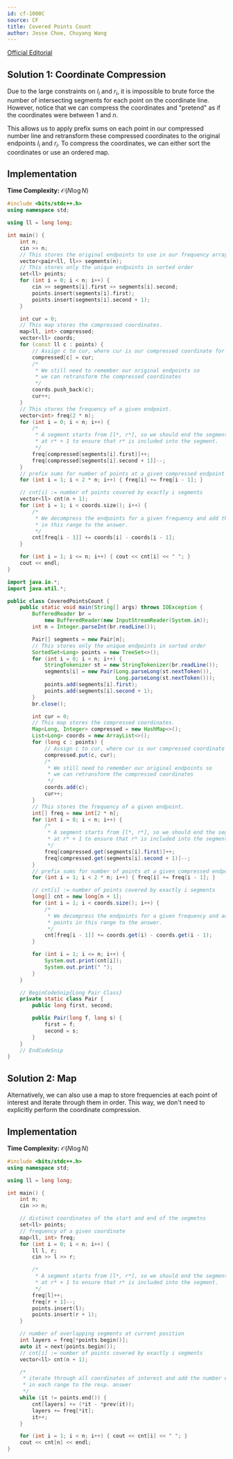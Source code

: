 ```yaml
---
id: cf-1000C
source: CF
title: Covered Points Count
author: Jesse Choe, Chuyang Wang
---
```


[Official Editorial](http://codeforces.com/blog/entry/60288)


## Solution 1: Coordinate Compression

Due to the large constraints on $l_i$ and $r_i$, it is impossible to brute force
the number of intersecting segments for each point on the coordinate line.
However, notice that we can compress the coordinates and "pretend" as if the
coordinates were between $1$ and $n$.

This allows us to apply prefix sums on each point in our compressed number line
and retransform these compressed coordinates to the original endpoints $l_i$ and
$r_i$. To compress the coordinates, we can either sort the coordinates or use an
ordered map.

## Implementation

**Time Complexity:** $\mathcal{O}(N\log N)$

<LanguageSection>

<CPPSection>

```cpp
#include <bits/stdc++.h>
using namespace std;

using ll = long long;

int main() {
	int n;
	cin >> n;
	// This stores the original endpoints to use in our frequency array later
	vector<pair<ll, ll>> segments(n);
	// This stores only the unique endpoints in sorted order
	set<ll> points;
	for (int i = 0; i < n; i++) {
		cin >> segments[i].first >> segments[i].second;
		points.insert(segments[i].first);
		points.insert(segments[i].second + 1);
	}

	int cur = 0;
	// This map stores the compressed coordinates.
	map<ll, int> compressed;
	vector<ll> coords;
	for (const ll c : points) {
		// Assign c to cur, where cur is our compressed coordinate for "a".
		compressed[c] = cur;
		/*
		 * We still need to remember our original endpoints so
		 * we can retransform the compressed coordinates
		 */
		coords.push_back(c);
		cur++;
	}
	// This stores the frequency of a given endpoint.
	vector<int> freq(2 * n);
	for (int i = 0; i < n; i++) {
		/*
		 * A segment starts from [l*, r*], so we should end the segment
		 * at r* + 1 to ensure that r* is included into the segment.
		 */
		freq[compressed[segments[i].first]]++;
		freq[compressed[segments[i].second + 1]]--;
	}
	// prefix sums for number of points at a given compressed endpoint
	for (int i = 1; i < 2 * n; i++) { freq[i] += freq[i - 1]; }

	// cnt[i] := number of points covered by exactly i segments
	vector<ll> cnt(n + 1);
	for (int i = 1; i < coords.size(); i++) {
		/*
		 * We decompress the endpoints for a given frequency and add the points
		 * in this range to the answer.
		 */
		cnt[freq[i - 1]] += coords[i] - coords[i - 1];
	}

	for (int i = 1; i <= n; i++) { cout << cnt[i] << " "; }
	cout << endl;
}
```

</CPPSection>
<JavaSection>

```java
import java.io.*;
import java.util.*;

public class CoveredPointsCount {
	public static void main(String[] args) throws IOException {
		BufferedReader br =
		    new BufferedReader(new InputStreamReader(System.in));
		int n = Integer.parseInt(br.readLine());

		Pair[] segments = new Pair[n];
		// This stores only the unique endpoints in sorted order
		SortedSet<Long> points = new TreeSet<>();
		for (int i = 0; i < n; i++) {
			StringTokenizer st = new StringTokenizer(br.readLine());
			segments[i] = new Pair(Long.parseLong(st.nextToken()),
			                       Long.parseLong(st.nextToken()));
			points.add(segments[i].first);
			points.add(segments[i].second + 1);
		}
		br.close();

		int cur = 0;
		// This map stores the compressed coordinates.
		Map<Long, Integer> compressed = new HashMap<>();
		List<Long> coords = new ArrayList<>();
		for (long c : points) {
			// Assign c to cur, where cur is our compressed coordinate for "a".
			compressed.put(c, cur);
			/*
			 * We still need to remember our original endpoints so
			 * we can retransform the compressed coordinates
			 */
			coords.add(c);
			cur++;
		}
		// This stores the frequency of a given endpoint.
		int[] freq = new int[2 * n];
		for (int i = 0; i < n; i++) {
			/*
			 * A segment starts from [l*, r*], so we should end the segment
			 * at r* + 1 to ensure that r* is included into the segment.
			 */
			freq[compressed.get(segments[i].first)]++;
			freq[compressed.get(segments[i].second + 1)]--;
		}
		// prefix sums for number of points at a given compressed endpoint
		for (int i = 1; i < 2 * n; i++) { freq[i] += freq[i - 1]; }

		// cnt[i] := number of points covered by exactly i segments
		long[] cnt = new long[n + 1];
		for (int i = 1; i < coords.size(); i++) {
			/*
			 * We decompress the endpoints for a given frequency and add the
			 * points in this range to the answer.
			 */
			cnt[freq[i - 1]] += coords.get(i) - coords.get(i - 1);
		}

		for (int i = 1; i <= n; i++) {
			System.out.print(cnt[i]);
			System.out.print(" ");
		}
	}

	// BeginCodeSnip{Long Pair Class}
	private static class Pair {
		public long first, second;

		public Pair(long f, long s) {
			first = f;
			second = s;
		}
	}
	// EndCodeSnip
}
```

</JavaSection>

</LanguageSection>


## Solution 2: Map

Alternatively, we can also use a map to store frequencies at each point of
interest and iterate through them in order. This way, we don't need to
explicitly perform the coordinate compression.

## Implementation

**Time Complexity:** $\mathcal{O}(N\log N)$

<LanguageSection>

<CPPSection>

```cpp
#include <bits/stdc++.h>
using namespace std;

using ll = long long;

int main() {
	int n;
	cin >> n;

	// distinct coordinates of the start and end of the segmetns
	set<ll> points;
	// frequency of a given coordinate
	map<ll, int> freq;
	for (int i = 0; i < n; i++) {
		ll l, r;
		cin >> l >> r;

		/*
		 * A segment starts from [l*, r*], so we should end the segment
		 * at r* + 1 to ensure that r* is included into the segment.
		 */
		freq[l]++;
		freq[r + 1]--;
		points.insert(l);
		points.insert(r + 1);
	}

	// number of overlapping segments at current position
	int layers = freq[*points.begin()];
	auto it = next(points.begin());
	// cnt[i] := number of points covered by exactly i segments
	vector<ll> cnt(n + 1);

	/*
	 * iterate through all coordinates of interest and add the number of points
	 * in each range to the resp. answer
	 */
	while (it != points.end()) {
		cnt[layers] += (*it - *prev(it));
		layers += freq[*it];
		it++;
	}

	for (int i = 1; i < n; i++) { cout << cnt[i] << " "; }
	cout << cnt[n] << endl;
}
```

</CPPSection>

</LanguageSection>
